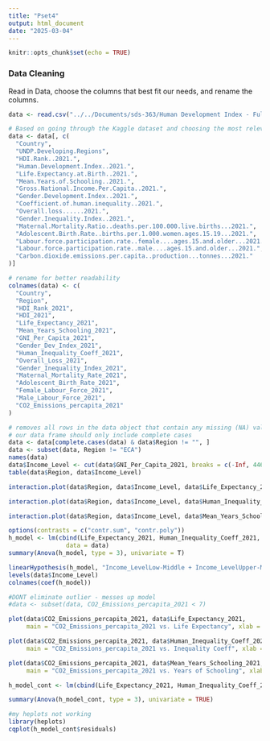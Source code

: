 ```yaml
---
title: "Pset4"
output: html_document
date: "2025-03-04"
---
```


```r
knitr::opts_chunk$set(echo = TRUE)
```

### Data Cleaning 

Read in Data, choose the columns that best fit our needs, and rename the columns.

```r
data <- read.csv("../../Documents/sds-363/Human Development Index - Full.csv")

# Based on going through the Kaggle dataset and choosing the most relevant features
data <- data[, c(
  "Country",
  "UNDP.Developing.Regions",
  "HDI.Rank..2021.",
  "Human.Development.Index..2021.",
  "Life.Expectancy.at.Birth..2021.",
  "Mean.Years.of.Schooling..2021.",
  "Gross.National.Income.Per.Capita..2021.",
  "Gender.Development.Index..2021.",
  "Coefficient.of.human.inequality..2021.",
  "Overall.loss......2021.",
  "Gender.Inequality.Index..2021.",
  "Maternal.Mortality.Ratio..deaths.per.100.000.live.births...2021.",
  "Adolescent.Birth.Rate..births.per.1.000.women.ages.15.19...2021.",
  "Labour.force.participation.rate..female....ages.15.and.older...2021.",
  "Labour.force.participation.rate..male....ages.15.and.older...2021.",
  "Carbon.dioxide.emissions.per.capita..production...tonnes...2021."
)]

# rename for better readability
colnames(data) <- c(
  "Country",
  "Region",
  "HDI_Rank_2021",
  "HDI_2021",
  "Life_Expectancy_2021",
  "Mean_Years_Schooling_2021",
  "GNI_Per_Capita_2021",
  "Gender_Dev_Index_2021",
  "Human_Inequality_Coeff_2021",
  "Overall_Loss_2021",
  "Gender_Inequality_Index_2021",
  "Maternal_Mortality_Rate_2021",
  "Adolescent_Birth_Rate_2021",
  "Female_Labour_Force_2021",
  "Male_Labour_Force_2021",
  "CO2_Emissions_percapita_2021"
)

# removes all rows in the data object that contain any missing (NA) values
# our data frame should only include complete cases 
data <- data[complete.cases(data) & data$Region != "", ]
data <- subset(data, Region != "ECA")
names(data)
data$Income_Level <- cut(data$GNI_Per_Capita_2021, breaks = c(-Inf, 4465, 13845, Inf), labels = c("Low-Middle", "Upper-Middle", "High"))
table(data$Region, data$Income_Level)

```


```r
interaction.plot(data$Region, data$Income_Level, data$Life_Expectancy_2021, lwd = 3, col = c("red", "blue"), trace.label = "Region", xlab = "Income Level", main = "Interaction Plot for Region & Income Level")

interaction.plot(data$Region, data$Income_Level, data$Human_Inequality_Coeff_2021, lwd = 3, col = c("red", "blue"), trace.label = "Region", xlab = "Income Level", main = "Interaction Plot for Region & Income Level")

interaction.plot(data$Region, data$Income_Level, data$Mean_Years_Schooling_2021, lwd = 3, col = c("red", "blue"), trace.label = "Region", xlab = "Income Level", main = "Interaction Plot for Region & Income Level")
```
```r
options(contrasts = c("contr.sum", "contr.poly"))
h_model <- lm(cbind(Life_Expectancy_2021, Human_Inequality_Coeff_2021, Mean_Years_Schooling_2021) ~ Region*Income_Level,  
                data = data)
summary(Anova(h_model, type = 3), univariate = T)
```
```r
linearHypothesis(h_model, "Income_LevelLow-Middle + Income_LevelUpper-Middle - 2*Income_LevelHigh = 0", test = "Wilks")
levels(data$Income_Level)
colnames(coef(h_model))

```

```r
#DONT eliminate outlier - messes up model
#data <- subset(data, CO2_Emissions_percapita_2021 < 7)

plot(data$CO2_Emissions_percapita_2021, data$Life_Expectancy_2021, 
     main = "CO2_Emissions_percapita_2021 vs. Life Expectancy", xlab = "CO2_Emissions_percapita_2021", ylab = "Life Expectancy", pch = 19)

plot(data$CO2_Emissions_percapita_2021, data$Human_Inequality_Coeff_2021, 
     main = "CO2_Emissions_percapita_2021 vs. Inequality Coeff", xlab = "CO2_Emissions_percapita_2021", ylab = "Inequality Coefficient", pch = 19)

plot(data$CO2_Emissions_percapita_2021, data$Mean_Years_Schooling_2021, 
     main = "CO2_Emissions_percapita_2021 vs. Years of Schooling", xlab = "CO2_Emissions_percapita_2021", ylab = "Mean Years Schooling", pch = 19)

h_model_cont <- lm(cbind(Life_Expectancy_2021, Human_Inequality_Coeff_2021, Mean_Years_Schooling_2021) ~ Region * Income_Level + CO2_Emissions_percapita_2021, data = data)

summary(Anova(h_model_cont, type = 3), univariate = TRUE)

```
```r
#my heplots not working
library(heplots)
cqplot(h_model_cont$residuals)

```


